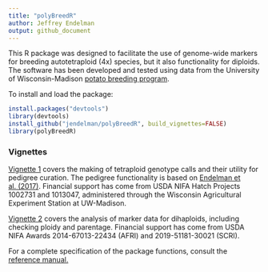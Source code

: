 ```yaml
---
title: "polyBreedR"
author: Jeffrey Endelman
output: github_document
---
```


This R package was designed to facilitate the use of genome-wide markers for breeding autotetraploid (4x) species, but it also functionality for diploids. The software has been developed and tested using data from the University of Wisconsin-Madison [potato breeding program](http://potatobreeding.cals.wisc.edu).

To install and load the package:
```R
install.packages("devtools")
library(devtools)
install_github("jendelman/polyBreedR", build_vignettes=FALSE)
library(polyBreedR)
```

### Vignettes

[Vignette 1](https://jendelman.github.io/polyBreedR/polyBreedR_Vignette1.html) covers the making of tetraploid genotype calls and their utility for pedigree curation. The pedigree functionality is based on [Endelman et al. (2017)](https://doi.org/10.1007/s12230-016-9556-y). Financial support has come from USDA NIFA Hatch Projects 1002731 and 1013047, administered through the Wisconsin Agricultural Experiment Station at UW-Madison. 

[Vignette 2](https://jendelman.github.io/polyBreedR/polyBreedR_Vignette2.html) covers the analysis of marker data for dihaploids, including checking ploidy and parentage. Financial support has come from USDA NIFA Awards 2014-67013-22434 (AFRI) and 2019-51181-30021 (SCRI).

For a complete specification of the package functions, consult the [reference manual.](https://jendelman.github.io/polyBreedR/polyBreedR_Manual.pdf)



